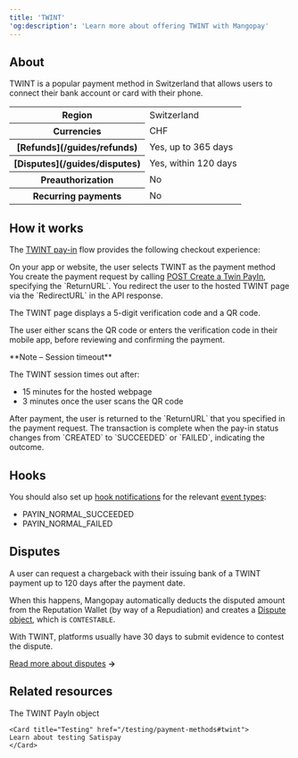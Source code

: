 ```yaml
---
title: 'TWINT'  
'og:description': 'Learn more about offering TWINT with Mangopay'  
---
```


## About

TWINT is a popular payment method in Switzerland that allows users to connect their bank account or card with their phone.

<table>
    <tbody>
        <tr>
            <th class="header">Region</th>
            <td class="table-content">
                Switzerland
            </td>
            </tr>
        <tr>
            <th class="header">Currencies</th>
            <td class="table-content">
                CHF
            </td>
            </tr>
        <tr>
            <th class="header">[Refunds](/guides/refunds)</th>
            <td class="table-content">
                Yes, up to 365 days
            </td>
            </tr>
        <tr>
            <th class="header">[Disputes](/guides/disputes)</th>
            <td class="table-content">
                Yes, within 120 days 
            </td>
            </tr>
        <tr>
            <th class="header">Preauthorization</th>
            <td class="table-content">
                No
            </td>
            </tr>
        <tr>
            <th class="header">Recurring payments</th>
            <td class="table-content">
                No
            </td>
            </tr>
    </tbody>
</table>

## How it works
The <a href="/api-reference/twint/twint-payin-object">TWINT pay-in</a> flow provides the following checkout experience: 

<Steps>
<Step title="User chooses payment method">
On your app or website, the user selects TWINT as the payment method
</Step>
<Step title="Payment initiation">
You create the payment request by calling <a href="/api-reference/twint/create-twint-payin">POST Create a Twin PayIn</a>, specifying the `ReturnURL`.
</Step>
<Step title="Redirection">
You redirect the user to the hosted TWINT page via the `RedirectURL` in the API response.

The TWINT page displays a 5-digit verification code and a QR code. 

The user either scans the QR code or enters the verification code in their mobile app, before reviewing and confirming the payment. 

<Note>  
**Note – Session timeout** 
  
The TWINT session times out after:
- 15 minutes for the hosted webpage
- 3 minutes once the user scans the QR code
</Note>
</Step>
<Step title="Return">
After payment, the user is returned to the `ReturnURL` that you specified in the payment request.

</Step>
<Step title="Outcome">
The transaction is complete when the pay-in status changes from `CREATED` to `SUCCEEDED` or `FAILED`, indicating the outcome. 
</Step>
</Steps>

## Hooks

You should also set up <a href="/webhooks">hook notifications</a> for the relevant <a href="/webhooks/event-types">event types</a>:

- PAYIN_NORMAL_SUCCEEDED  
- PAYIN_NORMAL_FAILED  

## Disputes
A user can request a chargeback with their issuing bank of a TWINT payment up to 120 days after the payment date.

When this happens, Mangopay automatically deducts the disputed amount from the Reputation Wallet (by way of a Repudiation) and creates a <a href="/api-reference/disputes/dispute-object">Dispute object</a>, which is `CONTESTABLE`. 

With TWINT, platforms usually have 30 days to submit evidence to contest the dispute.

<a href="/guides/disputes">Read more about disputes</a> **&rarr;**

## Related resources  

<CardGroup col={2}> 
    <Card title="Endpoint" href="/api-reference/twint/twint-payin-object">
    The TWINT PayIn object
    </Card>  

    <Card title="Testing" href="/testing/payment-methods#twint">
    Learn about testing Satispay
    </Card>
</CardGroup>
